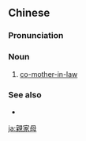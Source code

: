 ==Chinese==
{{zh-forms|s=亲家母|type=21}}

===Pronunciation===
{{zh-pron
|m=qìngjiamǔ
|cat=n
}}

===Noun===
{{zh-noun}}

# [[co-mother-in-law]]

===See also===
* {{zh-l|親家公}}

{{zh-cat|Family}}

[[ja:親家母]]